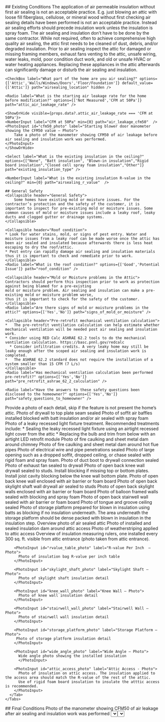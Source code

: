 <Tabs>


  <Tab eventKey="pre-installation" title="Pre-Installation">
    ## Existing Conditions
    <Collapsible header="Existing Conditions">
    The application of air permeable insulation without first air sealing is not an acceptable practice. 
    E.g. just blowing an attic with loose fill fiberglass, cellulose, or mineral wood without first checking 
    air sealing details have been performed is not an acceptable practice. Instead air 
    sealing efforts should precede insulation work unless the insulation is spray foam. The air sealing and 
    insulation don’t have to be done by the same contractor. While not required, often to achieve comprehensive 
    high quality air sealing, the attic first needs to be cleaned of dust, debris, and/or degraded insulation. 
    Prior to air sealing inspect the attic for damaged or missing framing members, exhaust fans venting to the attic, 
    unsafe wiring, water leaks, mold, poor condition duct work, and old or unsafe HVAC or water heating appliances. 
    Replacing these appliances in the attic afterwards can significantly damage or disturb the air sealing and insulation.
    </Collapsible>

    <CheckBox label="What part of the home are you air sealing?" options={['Attic','Walls/Windows/Doors','Floor/Foundation']} default_value={['Attic']} path="airsealing_location" hidden />
   
    <Radio label="What is the starting air leakage rate for the home before modification?" options={['Not Measured','CFM at 50Pa']} path="attic_air_leakage_rate" />
    
    <ShowOrHide visible={props.data?.attic_air_leakage_rate === 'CFM at 50Pa'}> 
    <NumberInput label="CFM at 50Pa" min={0} path="air_leakage_cfm50"  />
    <PhotoInput id="cfm50_photo" label="Starting blower door manometer showing the CFM50 value – Photo">
        Take a photo of the manometer showing CFM50 of air leakage before air sealing and insulation work was performed.
    </PhotoInput>
    </ShowOrHide>

    <Select label="What is the existing insulation in the ceiling?" options={["None", "Batt insulation", "Blown-in insulation","Rigid board insulation","Closed cell spray foam insulation","Other"]} path="existing_insulation_type" />

    <NumberInput label="What is the existing insulation R-value in the ceiling?" min={0} path="airsealing_r_value"  />
    
    ## General Safety
    <Collapsible header="General Safety">
        Some homes have existing mold or moisture issues. For the contractor’s protection and the safety of the customer, it is important to inspect for pre-existing mold or moisture issues. Some common causes of mold or moisture issues include a leaky roof, leaky ducts and clogged gutter or drainage systems.
    </Collapsible>

    <Collapsible header="Roof condition">   
    * Look for water stains, mold, or signs of pest entry. Water and moisture issues from a leaky roof can be made worse once the attic has been air sealed and insulated because afterwards there is less heat escaping to dry the roof/attic.
    * Pest entry can rapidly damage air sealing and insulation materials thus it is important to check and remediate prior to work. 
    </Collapsible>
    <Radio label="What is the roof condition?" options={['Good','Potential Issue']} path="roof_condition" />

    <Collapsible header="Mold or Moisture problems in the Attic"> 
    Contractors should perform this inspection prior to work as protection against being blamed for a pre-existing 
    mold or moisture problem. Air sealing and insulation can make a pre-existing mold or moisture problem worse, 
    thus it is important to check for the safety of the customer.
    </Collapsible>
    <Radio label="Are there signs of mold or moisture problems in the attic?" options={['Yes','No']} path="signs_of_mold_or_moisture" />

    <Collapsible header="Pre-retrofit mechanical ventilation calculation"> 
    *	The pre-retrofit ventilation calculation can help estimate whether mechanical ventilation will be needed post air sealing and insulation work.
    * Consider using RED Calc ASHRAE 62.2 tools to do the mechanical ventilation calculation. https://basc.pnnl.gov/redcalc
      *	Consider infiltration credits. A very leaky home may still be leaky enough after the scoped air sealing and insulation work is completed. 
    *	The ASHRAE 62.2 standard does not require the installation of a system smaller than 15 CFM (7 L/s)
    </Collapsible>
    <Radio label="Has mechanical ventilation calculation been performed pre-retrofit?" options={['Yes','No']} path="pre_retrofit_ashrae_62_2_calculation" />

    <Radio label="Have the answers to these safety questions been disclosed to the homeowner?" options={['Yes','No']} path="safety_questions_to_homeowner" />
  </Tab>
  
  <Tab eventKey="installation" title="Installation">
  Provide a photo of each detail, skip if the feature is not present the home’s attic.
  <DateInput label="Installation Date" path="install_date" />
    <Tabs>
      <Tab eventKey="installation_air_Sealing" title="Installation - Air Sealing">
        <PhotoInput id="drywall_to_topplate_photo" label="Drywall to Top Plate – Photo">
          Photo of drywall to top plate seam sealed
        </PhotoInput>
        <PhotoInput id="soffit_air_baffels_photo" label="Soffit Air Baffles – Photo">
          Photo of soffit air baffles installed blocked with batt insulation and/or air sealed with spray foam
        </PhotoInput>
        <PhotoInput id="leakage_recessed_light_photo" label="Leaky Recessed Light – Photo">
          Photo of a leaky recessed light fixture treatment. 
          Recommended treatments include: 
          * Sealing the leaky recessed light fixture using an airtight recessed light cover from the attic
          * Replacing the bulb and trim from below with an airtight LED retrofit module
        </PhotoInput>
        <PhotoInput id="chimney_dam_photo" label="Chimney Dam – Photo">
          Photo of fire caulking and sheet metal dam around chimney
        </PhotoInput>
        <PhotoInput id="hot_flue_pipe_dam_photo" label="Hot Flue Pipe Dam – Photo">
          Photo of fire caulking and sheet metal dam around hot flue pipes
        </PhotoInput>
        <PhotoInput id="wire_and_penetrations_photo" label="Wire and Pipe Penetrations – Photo">
          Photo of electrical wire and pipe penetrations sealed
        </PhotoInput>
        <PhotoInput id="large_opening_sealed_photo" label="Large Opening Sealed – Photo">
          Photo of large opening such as a dropped soffit, dropped ceiling, or chase sealed with rigid foam and spray foam.
        </PhotoInput>
        <PhotoInput id="duct_boot_to_drywall_photo" label="Duct Boot to Drywall – Photo">
          Photo of duct boot to drywall connection sealed
        </PhotoInput>
        <PhotoInput id="exhaust_fan_sealed_to_drywall_photo" label="Exhaust Fan Sealed to Drywall – Photo">
          Photo of exhaust fan sealed to drywall
        </PhotoInput>
        <PhotoInput id="knee_wall_sealed_photo" label="Knee Walls Sealed – Photo">
          Photo of open back knee wall drywall sealed to studs. Install blocking if missing top or bottom plates. Install joist cavity blocking below the knee wall bottom plate.
        </PhotoInput>
        <PhotoInput id="knee_wall_enclosed_photo" label="Knee Walls Enclosed – Photo">
          Photo of open back knee wall enclosed with air barrier or foam board
        </PhotoInput>
        <PhotoInput id="skylight_wall_sealed_photo" label="Skylight Walls Sealed – Photo">
          Photo of open back skylight shaft wall drywall air sealed to studs
        </PhotoInput>
        <PhotoInput id="skylight_wall_enclosed_photo" label="Skylight Walls Enclosed – Photo">
          Photo of open back skylight walls enclosed with air barrier or foam board
        </PhotoInput>
        <PhotoInput id="balloon_wall_sealed_photo" label="Balloon Walls Sealed – Photo">
          Photo of balloon framed walls sealed with blocking and spray foam
        </PhotoInput>
        <PhotoInput id="stairwell_wall_sealed_photo" label="Stairwell Wall Sealed – Photo">
          Photo of open back stairwell wall sealed with air barrier or foam board
        </PhotoInput>
        <PhotoInput id="t_g_ceiling_sealed_photo" label="T&G Ceiling Sealed – Photo">
          Photo of tongue and groove ceiling sealed
        </PhotoInput>
        <PhotoInput id="storage_platform_preparation_photo" label="Storage Platform Preparation – Photo">
          Photo of storage platform prepared for blown in insulation using batts as blocking if no insulation underneath.
          The area underneath the storage platform should be dense packed with blown in insulation in the insulation step.
        </PhotoInput>
        <PhotoInput id="overview_of_airsealed_attic_photo" label="Overview of Air Sealed Attic – Photo">
          Overview photo of air sealed attic
        </PhotoInput>
        <PhotoInput id="attic_access_dam_photo" label="Attic Access Dam – Photo">
          Photo of installed and sealed insulation dam around attic access
        </PhotoInput>
        <PhotoInput id="attic_access_weatherstrip_photo" label="Attic Access Weatherstrip – Photo">
          Photo of weatherstriping applied to attic access
        </PhotoInput>
      </Tab>
      <Tab eventKey="installation_insulation" title="Installation - Insulation">
        <PhotoInput id="insulation_measuring_rulers_photo" label="Insulation Measuring Rulers  – Photo">
            Overview of insulation measuring rulers, one installed every 300 sq. ft. visible 
            from attic entrance (photo taken from attic entrance).     
        </PhotoInput>

        <PhotoInput id="rvalue_table_photo" label="R-value Per Inch  – Photo">
          Photo of insulation bag R-value per inch table        
        </PhotoInput>

        <PhotoInput id="skylight_shaft_photo" label="Skylight Shaft – Photo">
          Photo of skylight shaft insulation detail
        </PhotoInput>

        <PhotoInput id="knee_wall_photo" label="Knee Wall – Photo">
          Photo of knee wall insulation detail    
        </PhotoInput>

        <PhotoInput id="stairwell_wall_photo" label="Stairwell Wall – Photo">
          Photo of stairwell wall insulation detail  
        </PhotoInput>

        <PhotoInput id="storage_platform_photo" label="Storage Platform – Photo">
         Photo of storage platform insulation detail
        </PhotoInput>

        <PhotoInput id="wide_angle_photo" label="Wide Angle – Photo">
          Wide angle photo showing the installed insulation         
          </PhotoInput>

        <PhotoInput id="attic_access_photo" label="Attic Access - Photo">
          Photo of insulation on attic access. The insulation applied to the access area should match the R-value of the rest of the attic.
          Use of rigid foam board insulation to insulate the atttic access is recommended.
        </PhotoInput>
      </Tab>
    </Tabs>
  </Tab>  
  <Tab eventKey="post_installation"  title="Post-Installation">
  ## Final Conditions
  <Radio label="What is the air sealing level you have achieved?" options={['Not Measured','CFM at 50Pa']} path="postinstall_attic_air_leakage_rate" />  
  <ShowOrHide visible={props.data?.postinstall_attic_air_leakage_rate === 'CFM at 50Pa'}> 
  <NumberInput label="CFM at 50Pa" min={0} path="postinstall_air_leakage_cfm50"  />
  <PhotoInput id="postinstall_cfm50_photo" label="Final blower door manometer showing the CFM50 value – Photo">
      Photo of the manometer showing CFM50 of air leakage after air sealing and insulation work was performed
  </PhotoInput>
  </ShowOrHide>
  <Radio label="Is the homeowner aware that combustion safety tests are highly recommended for homes with any atmospherically drafted gas appliances after air sealing projects are completed?" options={['Yes','No', 'N/A']} path="postinstall_safety_briefing_to_homeowner" />
  <Select label="What R-value was added to the ceiling?" options={["Less than R-30", "R-30","R-49", "R-60","more than R-60"]} path="postinstall_ceiling_r_value" />
  <Select label="What percentage of ceiling area received additional insulation (choose the closest)? " options={["10%","25%","50%","75%","100%"]} path="postinstall_insulated_ceiling_area" />

  <CombustionSafetyChecksLink {...props} />
  
  ## Ventilation
  <Collapsible header="Post-retrofit Mechanical Ventilation Calculation">
  *	The post-retrofit ventilation calculation can help determine whether mechanical ventilation is needed post air sealing and insulation work.
  * Consider using RED Calc ASHRAE 62.2 tools to do the mechanical ventilation calculation. https://basc.pnnl.gov/redcalc
    *	Consider infiltration credits. A very leaky home may still be leaky enough after the scoped air sealing and insulation work is completed. 
  *	The ASHRAE 62.2 standard does not require the installation of a system smaller than 15 CFM (7 L/s)
  * If the ASHRAE 62.2 mechanical ventilation calculator finds that the home should have a whole-house mechanical ventilation system installed, please use the mechanical ventilation workflow to document.
  <Button variant='primary' href={`/app/${props.project?._id}/doe_workflow_mechanical_ventilation`}> Document Mechanical Ventilation</Button>

  </Collapsible>
  <Radio label="Has an mechanical ventilation calculation been performed post-retrofit to ensure proper indoor air quality?" options={['Yes','No']} path="post_retrofit_ashrae_62_2_calculation" />
  ## Project Invoice 
  <PhotoInput id="project_invoice_photo" label="Project Invoice – Photo">
    Take a photo of the project invoice if your program requires it. 
  </PhotoInput>
  </Tab>
  <Tab eventKey="report"  title="Report">
    <PrintSection label="Print Report">
    ---
    # Attic Air Sealing and Insulation Upgrade
    ## Photo Report

    <ProjectInfoReport {...props} />

    ## Existing Conditions

    <p> What part of the home are you air sealing?  <strong> { props.data?.airsealing_location} </strong> </p>
    <p> What is the starting air leakage rate for the home before modification?  <strong> { props.data?.attic_air_leakage_rate == 'CFM at 50Pa' ? props.data?.air_leakage_cfm50 + " " : null } { props.data?.attic_air_leakage_rate} </strong></p>
    
    {
    props.data.attic_air_leakage_rate == 'CFM at 50Pa'  && 
    (
    <Photo id="cfm50_photo" label="Starting blower door manometer showing the CFM50 value – Photo" required>
        Photo of the manometer showing CFM50 of air leakage before air sealing and insulation work was performed
    </Photo>
    )}
    <p> What is the existing insulation in the ceiling?  <strong> { props.data?.existing_insulation_type} </strong></p>
    <p> What is the existing insulation R-value in the ceiling?  <strong>{ props?.data.airsealing_r_value} </strong></p>    

    ## General Safety
    <p> What is the roof condition?   <strong>{ props.data?.roof_condition} </strong></p>
    <p> Are there signs of mold or moisture in the attic?  <strong> { props.data?.signs_of_mold_or_moisture} </strong></p>
    <p> Has an mechanical ventilation calculation been performed pre-retrofit?  <strong>{ props.data?.pre_retrofit_ashrae_62_2_calculation} </strong></p>
    <p> Have the answers to these safety questions been disclosed to the homeowner? <strong> { props.data?.safety_questions_to_homeowner}</strong></p>

    ## Installation - Air Sealing Details

    <Photo id="drywall_to_topplate_photo" label="Drywall to Top Plate – Photo" required>
      Photo of drywall to top plate seam sealed
    </Photo>
    <Photo id="soffit_air_baffels_photo" label="Soffit Air Baffles – Photo" >
      Photo of soffit air baffles installed blocked with batt insulation and/or air sealed with spray foam
    </Photo>
    <Photo id="leakage_recessed_light_photo" label="Leakage Recessed Light – Photo" >
      Photo of a leaky recessed light fixture treatment. 
      The photo below could be showing a recessed light fixture sealed from the attic suing a recessed light cover or sealed from below using an airtight LED retrofit fixture. 
    </Photo>
    <Photo id="chimney_dam_photo" label="Chimney Dam – Photo">
       Photo of fire caulking and sheet metal dam around chimney
    </Photo>
    <Photo id="hot_flue_pipe_dam_photo" label="Hot Flue Pipe Dam – Photo">
       Photo of fire caulking and sheet metal dam around hot flue pipes
    </Photo>
    <Photo id="wire_and_penetrations_photo" label="Wire and Pipe Penetrations – Photo">
       Photo of electrical wire and pipe penetrations sealed
    </Photo>
    <Photo id="large_opening_sealed_photo" label="Large Opening Sealed – Photo">
       Photo of large opening such as a dropped soffit, dropped ceiling, or chase sealed with rigid foam and spray foam.
    </Photo>
    <Photo id="duct_boot_to_drywall_photo" label="Duct Boot to Drywall – Photo">
       Photo of duct boot to drywall connection sealed
    </Photo>
    <Photo id="exhaust_fan_sealed_to_drywall_photo" label="Exhaust Fan Sealed to Drywall – Photo">
       Photo of exhaust fan sealed to drywall
    </Photo>
    <Photo id="knee_wall_sealed_photo" label="Knee Walls Sealed – Photo">
       Photo of open back knee walls drywall sealed to studs. Install blocking if missing top or bottom plates. Install joist cavity blocking.
    </Photo>
    <Photo id="knee_wall_enclosed_photo" label="Knee Walls Enclosed – Photo">
       Photo of open back knee wall enclosed with air barrier or foam board
    </Photo>
    <Photo id="skylight_wall_sealed_photo" label="Skylight Walls Sealed – Photo">
      Photo of open back skylight shaft wall drywall air sealed to studs
    </Photo>
    <Photo id="skylight_wall_enclosed_photo" label="Skylight Walls Enclosed – Photo" >
      Photo of open back skylight walls enclosed with air barrier or foam board
    </Photo>
    <Photo id="balloon_wall_sealed_photo" label="Balloon Walls Sealed – Photo">
      Photo of balloon framed walls sealed with blocking and spray foam
    </Photo>
    <Photo id="stairwell_wall_sealed_photo" label="Stairwell Wall Sealed – Photo" >
      Photo of open back stairwell wall sealed with air barrier or foam board
    </Photo>
    <Photo id="t_g_ceiling_sealed_photo" label="T&G Ceiling Sealed – Photo" >
     Photo of tongue and groove ceiling sealed
    </Photo>
    <Photo id="storage_platform_preparation_photo" label="Storage Platform Preparation – Photo" >
      Photo of storage platform prepared for blown in insulation using batts as blocking if no insulation underneath
    </Photo>
    <Photo id="overview_of_airsealed_attic_photo" label="Overview of Air Sealed Attic – Photo" required>
      Overview photo of air sealed attic
    </Photo>
    <Photo id="attic_access_dam_photo" label="Attic Access Dam – Photo" required>
      Photo of installed and sealed insulation dam around attic access
    </Photo>
    <Photo id="attic_access_weatherstrip_photo" label="Attic Access Weatherstrip – Photo" required>
      Photo of weatherstrip air sealed attic access
    </Photo>

    ## Installation - Insulation Details
    <Photo id="insulation_measuring_rulers_photo" label="Insulation Measuring Rulers  – Photo">
        Overview of insulation measuring rulers, one installed every 300 sq. ft. visible 
        from attic entrance (photo taken from attic entrance).     
    </Photo>

    <Photo id="rvalue_table_photo" label="R-value Per Inch – Photo" required>
    Photo of insulation bag R-value per inch table    
    </Photo>

    <Photo id="skylight_shaft_photo" label="Skylight Shaft – Photo">
    Photot of skylight shaft insulation detail
    </Photo>

    <Photo id="knee_wall_photo" label="Knee Wall – Photo" >
     Photo of knee wall insulation detail     
    </Photo>

    <Photo id="stairwell_wall_photo" label="Stairwell Wall – Photo" >
    Photo of stairwell wall insulation detail     
    </Photo>

    <Photo id="storage_platform_photo" label="Storage Platform – Photo">
    Photo of storage platform insulation detail    
    </Photo>

    <Photo id="wide_angle_photo" label="Wide Angle – Photo" required>
      Wide angle photo showing the installed insulation 
    </Photo>

    <Photo id="attic_door_hatch_photo" label="Attic Access - Photo" required>
      Photo of insulation on attic access
    </Photo>

    ## Final Conditions
    <p> What is the air sealing level you have achieved? <strong>{props.data?.postinstall_attic_air_leakage_rate === "CFM at 50Pa"  ? props.data?.postinstall_air_leakage_cfm50 : null } {' '} {props.data?.postinstall_attic_air_leakage_rate }</strong> </p>
    {props.data?.postinstall_attic_air_leakage_rate === "CFM at 50Pa" && (
    <Photo id="postinstall_cfm50_photo" label="Final blower door manometer showing the CFM50 value – Photo" required>
        Photo of the manometer showing CFM50 of air leakage after air sealing and insulation work was performed
    </Photo>)}
    <p> Is the homeowner aware that combustion safety tests are highly recommended for homes with any gas appliances after air sealing projects are completed? <strong>{props.data?.postinstall_safety_briefing_to_homeowner}</strong> </p>
    <p> What R-value was added to the ceiling? <strong>{props.data?.postinstall_ceiling_r_value}</strong> </p>
    <p> What percentage of ceiling area received additional insulation? <strong>{props.data?.postinstall_insulated_ceiling_area}</strong> </p>

    <CombustionSafetyChecksReport {...props} />

    ## Ventilation
    <p> Has an mechanical ventilation calculation been performed post-retrofit to ensure proper indoor air quality?  { props.data?.post_retrofit_ashrae_62_2_calculation} </p>

    {props.metadata?.attachments?.project_invoice_photo && (
            <><h2> Project Invoice</h2>
            <Photo id="project_invoice_photo" label="Project Invoice – Photo">
                Photo of the project invoice
            </Photo> </>
            )}


    </PrintSection>
  </Tab>
</Tabs>